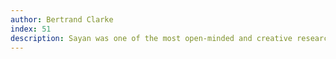 ```yaml
---
author: Bertrand Clarke
index: 51
description: Sayan was one of the most open-minded and creative researchers I have known.  He was also a good, humane, guy -- and quick with a joke. 
---
```

